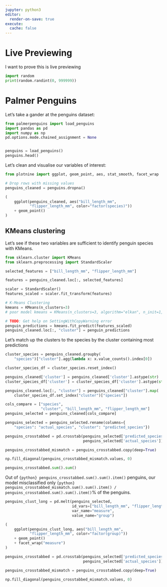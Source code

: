 ```yaml
---
jupyter: python3
editor:
  render-on-save: true
execute:
  cache: false
---
```


# Live Previewing

I want to prove this is live previewing

```python
import random
print(random.randint(0, 999999))
```

# Palmer Penguins

Let's take a gander at the penguins dataset:

```python
from palmerpenguins import load_penguins
import pandas as pd
import numpy as np
pd.options.mode.chained_assignment = None


penguins = load_penguins()
penguins.head()
```

Let's clean and visualise our variables of interest:

```python
from plotnine import ggplot, geom_point, aes, stat_smooth, facet_wrap

# Drop rows with missing values
penguins_cleaned = penguins.dropna()

(
    ggplot(penguins_cleaned, aes("bill_length_mm",
           "flipper_length_mm", color="factor(species)"))
    + geom_point()
)
```

## KMeans clustering

Let's see if these two variables are sufficient to identify penguin species with KMeans.

```python
from sklearn.cluster import KMeans
from sklearn.preprocessing import StandardScaler

selected_features = ["bill_length_mm", "flipper_length_mm"]

features = penguins_cleaned.loc[:, selected_features]

scaler = StandardScaler()
features_scaled = scaler.fit_transform(features)

# K-Means Clustering
kmeans = KMeans(n_clusters=3)
# poor model kmeans = KMeans(n_clusters=3, algorithm="elkan", n_init=1, max_iter=1)

# TODO: Get help on SettingWithCopyWarning error
penguin_predictions = kmeans.fit_predict(features_scaled)
penguins_cleaned.loc[:, "cluster"] = penguin_predictions
```

Let's match up the clusters to the species by the cluster containing most predictions

```python
cluster_species = penguins_cleaned.groupby(
    "species")["cluster"].agg(lambda x: x.value_counts().index[0])

cluster_species_df = cluster_species.reset_index()

penguins_cleaned['cluster'] = penguins_cleaned['cluster'].astype(str)
cluster_species_df['cluster'] = cluster_species_df['cluster'].astype(str)

penguins_cleaned.loc[:, "cluster"] = penguins_cleaned["cluster"].map(
    cluster_species_df.set_index("cluster")["species"])

cols_compare = ["species",
                "cluster", "bill_length_mm", "flipper_length_mm"]
penguins_selected = penguins_cleaned[cols_compare]

penguins_selected = penguins_selected.rename(columns={
    "species": "actual_species", "cluster": "predicted_species"})

penguins_crosstabbed = pd.crosstab(penguins_selected['predicted_species'],
                                   penguins_selected['actual_species'])

penguins_crosstabbed_mismatch = penguins_crosstabbed.copy(deep=True)

np.fill_diagonal(penguins_crosstabbed_mismatch.values, 0)

penguins_crosstabbed.sum().sum()
```

Out of `{python} penguins_crosstabbed.sum().sum().item()` penguins, our model misclassified only `{python} penguins_crosstabbed_mismatch.sum().sum().item() / penguins_crosstabbed.sum().sum().item()`% of the penguins.

```python
penguins_clust_long = pd.melt(penguins_selected,
                              id_vars=["bill_length_mm", "flipper_length_mm"],
                              var_name="measure",
                              value_name="group")

(
    ggplot(penguins_clust_long, aes("bill_length_mm",
           "flipper_length_mm", color="factor(group)"))
    + geom_point()
    + facet_wrap("measure")
)
```

```python
penguins_crosstabbed = pd.crosstab(penguins_selected['predicted_species'],
                                   penguins_selected['actual_species'])

penguins_crosstabbed_mismatch = penguins_crosstabbed.copy(deep=True)

np.fill_diagonal(penguins_crosstabbed_mismatch.values, 0)

```
